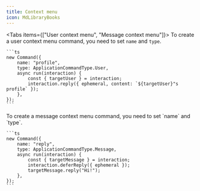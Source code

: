 ```yaml
---
title: Context menu
icon: MdLibraryBooks
---
```


<Tabs items={["User context menu", "Message context menu"]}>
  <Tab value="User context menu">
    To create a user context menu command, you need to set `name` and `type`.

    ```ts
    new Command({
        name: "profile",
        type: ApplicationCommandType.User,
        async run(interaction) {
            const { targetUser } = interaction;
            interaction.reply({ ephemeral, content: `${targetUser}"s profile` });
        },
    });
    ```
  </Tab>
  <Tab value="Message context menu">
    To create a message context menu command, you need to set `name` and `type`.

    ```ts
    new Command({
        name: "reply",
        type: ApplicationCommandType.Message,
        async run(interaction) {
            const { targetMessage } = interaction;
            interaction.deferReply({ ephemeral });
            targetMessage.reply("Hi!");
        },
    });
    ```
  </Tab>
</Tabs>